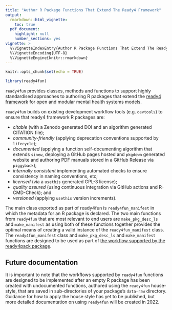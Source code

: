```yaml
---
title: "Author R Package Functions That Extend The Ready4 Framework"
output: 
  rmarkdown::html_vignette:
    toc: true
  pdf_document:
    highlight: null
    number_sections: yes
vignette: >
  %\VignetteIndexEntry{Author R Package Functions That Extend The Ready4 Framework}
  %\VignetteEncoding{UTF-8}
  %\VignetteEngine{knitr::rmarkdown}
---
```

```r
knitr::opts_chunk$set(echo = TRUE)
```
```r
library(ready4fun)
```

`ready4fun` provides classes, methods and functions to support highly standardised approaches to authoring R packages that extend the [ready4 framework](https://www.ready4-dev.com/) for open and modular mental health systems models.

`ready4fun` builds on existing development workflow tools (e.g. `devtools`) to ensure that ready4 framework R packages are:

- *citable* (with a Zenodo generated DOI and an algorithm generated CITATION file);
- *community-friendly* (applying deprecation conventions supported by `lifecycle`); 
- *documented* (applying a function self-documenting algorithm that extends `sinew`, deploying a GitHub pages hosted and `pkgdown` generated website and authoring PDF manuals stored in a GitHub Release via `piggyback`);
- *internally consistent* implementing automated checks to ensure consistency in naming conventions, etc; 
- *licensed* (via a `usethis` generated GPL-3 license); 
- *quality assured* (using continuous integration via GitHub actions and R-CMD-Check); and
- *versioned* (applying `usethis` version increments).

The main class exported as part of ready4fun is `ready4fun_manifest` in which the metadata for an R package is declared. The two main functions from `ready4fun` that are most relevant to end users are `make_pkg_desc_ls` and `make_manifest` as using both of these functions together provides the optimal means of creating a valid instance of the `ready4fun_manifest` class. The `ready4fun_manifest` class and `make_pkg_desc_ls` and `make_manifest` functions are designed to be used as part of [the workflow supported by the ready4pack package](https://ready4-dev.github.io/ready4pack/articles/V_01.html).

## Future documentation

It is important to note that the workflows supported by `ready4fun` functions are designed to be implemented after an empty R package has been created with undocumented functions, authored using the `ready4fun` house-style, that are saved in sub-directories of your package's `data-raw` directory. Guidance for how to apply the house style has yet to be published, but more detailed documentation on using `ready4fun` will be created in 2022.
